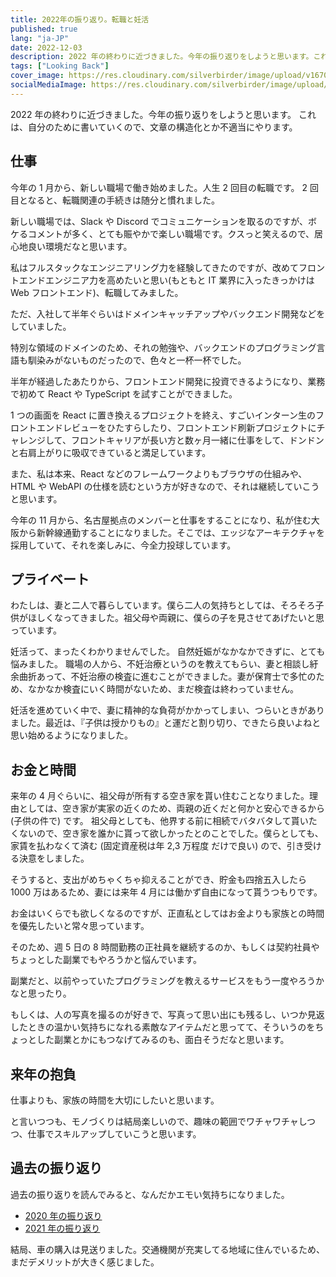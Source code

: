 ```yaml
---
title: 2022年の振り返り。転職と妊活
published: true
lang: "ja-JP"
date: 2022-12-03
description: 2022 年の終わりに近づきました。今年の振り返りをしようと思います。これは、自分のために書いていくので、文章の構造化とか不適当にやります。
tags: ["Looking Back"]
cover_image: https://res.cloudinary.com/silverbirder/image/upload/v1670041053/silver-birder.github.io/blog/IMG_2127.jpg
socialMediaImage: https://res.cloudinary.com/silverbirder/image/upload/v1670041053/silver-birder.github.io/blog/IMG_2127.jpg
---
```


2022 年の終わりに近づきました。今年の振り返りをしようと思います。
これは、自分のために書いていくので、文章の構造化とか不適当にやります。

## 仕事

今年の 1 月から、新しい職場で働き始めました。人生 2 回目の転職です。
2 回目となると、転職関連の手続きは随分と慣れました。

新しい職場では、Slack や Discord でコミュニケーションを取るのですが、ボケるコメントが多く、とても賑やかで楽しい職場です。クスっと笑えるので、居心地良い環境だなと思います。

私はフルスタックなエンジニアリング力を経験してきたのですが、改めてフロントエンドエンジニア力を高めたいと思い(もともと IT 業界に入ったきっかけは Web フロントエンド)、転職してみました。

ただ、入社して半年ぐらいはドメインキャッチアップやバックエンド開発などをしていました。

特別な領域のドメインのため、それの勉強や、バックエンドのプログラミング言語も馴染みがないものだったので、色々と一杯一杯でした。

半年が経過したあたりから、フロントエンド開発に投資できるようになり、業務で初めて React や TypeScript を試すことができました。

1 つの画面を React に置き換えるプロジェクトを終え、すごいインターン生のフロントエンドレビューをひたすらしたり、フロントエンド刷新プロジェクトにチャレンジして、フロントキャリアが長い方と数ヶ月一緒に仕事をして、ドンドンと右肩上がりに吸収できていると満足しています。

また、私は本来、React などのフレームワークよりもブラウザの仕組みや、HTML や WebAPI の仕様を読むという方が好きなので、それは継続していこうと思います。

今年の 11 月から、名古屋拠点のメンバーと仕事をすることになり、私が住む大阪から新幹線通勤することになりました。そこでは、エッジなアーキテクチャを採用していて、それを楽しみに、今全力投球しています。

## プライベート

わたしは、妻と二人で暮らしています。僕ら二人の気持ちとしては、そろそろ子供がほしくなってきました。祖父母や両親に、僕らの子を見させてあげたいと思っています。

妊活って、まったくわかりませんでした。
自然妊娠がなかなかできずに、とても悩みました。
職場の人から、不妊治療というのを教えてもらい、妻と相談し紆余曲折あって、不妊治療の検査に進むことができました。妻が保育士で多忙のため、なかなか検査にいく時間がないため、まだ検査は終わっていません。

妊活を進めていく中で、妻に精神的な負荷がかかってしまい、つらいときがありました。最近は、『子供は授かりもの』と運だと割り切り、できたら良いよねと思い始めるようになりました。

## お金と時間

来年の 4 月ぐらいに、祖父母が所有する空き家を貰い住むことなりました。理由としては、空き家が実家の近くのため、両親の近くだと何かと安心できるから (子供の件で) です。
祖父母としても、他界する前に相続でバタバタして貰いたくないので、空き家を誰かに貰って欲しかったとのことでした。僕らとしても、家賃を払わなくて済む (固定資産税は年 2,3 万程度 だけで良い) ので、引き受ける決意をしました。

そうすると、支出がめちゃくちゃ抑えることができ、貯金も四捨五入したら 1000 万はあるため、妻には来年 4 月には働かず自由になって貰うつもりです。

お金はいくらでも欲しくなるのですが、正直私としてはお金よりも家族との時間を優先したいと常々思っています。

そのため、週 5 日の 8 時間勤務の正社員を継続するのか、もしくは契約社員やちょっとした副業でもやろうかと悩んでいます。

副業だと、以前やっていたプログラミングを教えるサービスをもう一度やろうかなと思ったり。

もしくは、人の写真を撮るのが好きで、写真って思い出にも残るし、いつか見返したときの温かい気持ちになれる素敵なアイテムだと思ってて、そういうのをちょっとした副業とかにもつなげてみるのも、面白そうだなと思います。

## 来年の抱負

仕事よりも、家族の時間を大切にしたいと思います。

と言いつつも、モノづくりは結局楽しいので、趣味の範囲でワチャワチャしつつ、仕事でスキルアップしていこうと思います。

## 過去の振り返り

過去の振り返りを読んでみると、なんだかエモい気持ちになりました。

- [2020 年の振り返り](https://silverbirder.github.io/blog/contents/2020_furikaeri/)
- [2021 年の振り返り](https://silverbirder.github.io/blog/contents/2021_furikaeri/)

結局、車の購入は見送りました。交通機関が充実してる地域に住んでいるため、まだデメリットが大きく感じました。
